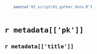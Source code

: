 ```r

    source('02_script/01_gather_data.R')
    
```

# `r metadata[['pk']]` {.unnumbered}

## `r metadata[['title']]`
